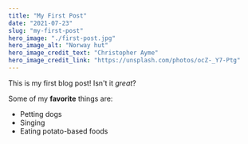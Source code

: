 ```yaml
---
title: "My First Post"
date: "2021-07-23"
slug: "my-first-post"
hero_image: "./first-post.jpg"
hero_image_alt: "Norway hut"
hero_image_credit_text: "Christopher Ayme"
hero_image_credit_link: "https://unsplash.com/photos/ocZ-_Y7-Ptg"
---
```


This is my first blog post! Isn't it *great*?

Some of my **favorite** things are:

* Petting dogs
* Singing
* Eating potato-based foods